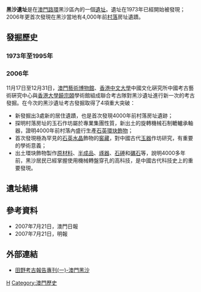 {{Expand |time=2008-07-25T11:45:12+00:00 }}<!-- 本调用由 {{subst:Expand/auto}} 自动产生。 -->

'''黑沙遺址'''是在[[澳門|澳門]][[路環|路環]]黑沙區內的一個[[遺址|遺址]]。遺址在1973年已經開始被發現；2006年更首次發現在黑沙當地有4,000年前[[村落|村落]]房址遺蹟。

==發掘歷史==
===1973年至1995年===
===2006年===
11月17日至12月31日，[[澳門藝術博物館|澳門藝術博物館]]、[[香港中文大學|香港中文大學]]中國文化硏究所中國考古藝術硏究中心與[[香港大學|香港大學]][[饒宗頣|饒宗頣]]學術館組成聯合考古隊對黑沙遺址進行新一次的考古發掘。在今次的黑沙遺址考古發掘取得了4項重大突破：
*新發掘出3處新的居住遺蹟，也是首次發現4000年前村落房址遺跡；
*探明村落房址的玉石作坊屬於專業集團性質，新出土的旋轉機械石制轆轤承軸器，證明4000年前村落內盛行生產[[石英環玦飾物|石英環玦飾物]]；
*首次發現極為罕見的[[石英水晶|石英水晶]]飾物的[[窖藏|窖藏]]，對中國古代[[玉器|玉器]]作坊研究，有重要的學術意義；
*出土環玦飾物製作[[原材料|原材料]]、[[半成品|半成品]]、[[琢器|琢器]]、[[石硾|石硾]]和[[礪石|礪石]]等，說明4000多年前，黑沙居民已經掌握使用機械轉盤穿孔的高科技，是中國古代科技史上的重要發現。

==遺址結構==

==參考資料==
*2007年7月21日，澳門日報
*2007年7月21日，明報

==外部連結==
*[https://web.archive.org/web/20070808171419/http://www.macaudata.com/macauweb/book085/ 田野考古報告專刊(一)-澳門黑沙]

[[Category:澳門考古遺址|H]]
[[Category:澳門歷史|Category:澳門歷史]]